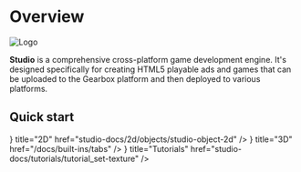 
# Overview


<div className="flex flex-row items-center justify-center pb-6">
    <Image src="/studio-docs/logo.svg" alt="Logo" width={200} height={200} className="pt-6" />
</div>

**Studio** is a comprehensive cross-platform game development engine. 
It's designed specifically for creating HTML5 playable ads and games that can be uploaded to the Gearbox platform and then deployed to various platforms.

## Quick start

<Cards>
  <Cards.Card
    icon={<Square />}
    title="2D"
    href="studio-docs/2d/objects/studio-object-2d"
  />
  <Cards.Card
    icon={<Box />}
    title="3D"
    href="/docs/built-ins/tabs"
  />
  <Cards.Card
    icon={<BookMarked />}
    title="Tutorials"
    href="studio-docs/tutorials/tutorial_set-texture"
  />
</Cards>